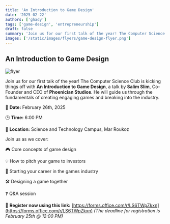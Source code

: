 ```yaml
---
title: 'An Introduction to Game Design'
date: '2025-02-22'
authors: ['ghady']
tags: ['game-design', 'entrepreneurship']
draft: false
summary: 'Join us for our first talk of the year! The Computer Science Club is kicking things off with a talk by Salim Slim, Co-Founder and CEO of Phoenician Studios.'
images: ['/static/images/flyers/game-design-flyer.png']
---
```


## An Introduction to Game Design

![flyer](/static/images/flyers/game-design-flyer.png)

Join us for our first talk of the year! The Computer Science Club is kicking things off with **An Introduction to Game Design**, a talk by **Salim Slim**, Co-Founder and CEO of **Phoenician Studios**. He will guide us through the fundamentals of creating engaging games and breaking into the industry.

📅 **Date:** February 26th, 2025

🕒 **Time:** 6:00 PM

📍 **Location:** Science and Technology Campus, Mar Roukoz

Join us as we cover:

🎮 Core concepts of game design

💡 How to pitch your game to investors

🚀 Starting your career in the games industry

🛠️ Designing a game together

❓ Q&A session

🔗 **Register now using this link:** [https://forms.office.com/r/LS6TWpZkxn](https://forms.office.com/r/LS6TWpZkxn)
_(The deadline for registration is February 25th @ 12:00 PM)_
